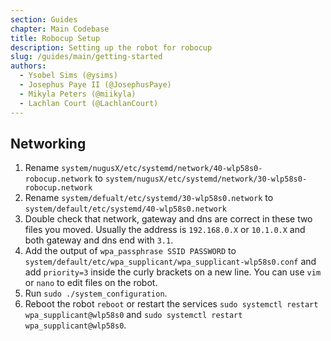 ```yaml
---
section: Guides
chapter: Main Codebase
title: Robocup Setup
description: Setting up the robot for robocup
slug: /guides/main/getting-started
authors:
  - Ysobel Sims (@ysims)
  - Josephus Paye II (@JosephusPaye)
  - Mikyla Peters (@miikyla)
  - Lachlan Court (@LachlanCourt)
---
```


## Networking

1. Rename `system/nugusX/etc/systemd/network/40-wlp58s0-robocup.network`
   to `system/nugusX/etc/systemd/network/30-wlp58s0-robocup.network`
2. Rename `system/defualt/etc/systemd/30-wlp58s0.network` to `system/default/etc/systemd/40-wlp58s0.network`
3. Double check that network, gateway and dns are correct in these two files you moved.
   Usually the address is `192.168.0.X` or `10.1.0.X` and both gateway and dns end with `3.1`.
4. Add the output of `wpa_passphrase SSID PASSWORD` to `system/default/etc/wpa_supplicant/wpa_supplicant-wlp58s0.conf`
   and add `priority=3` inside the curly brackets on a new line.
   You can use `vim` or `nano` to edit files on the robot.
5. Run `sudo ./system_configuration`.
6. Reboot the robot `reboot` or restart the services
   `sudo systemctl restart wpa_supplicant@wlp58s0` and `sudo systemctl restart wpa_supplicant@wlp58s0`.
